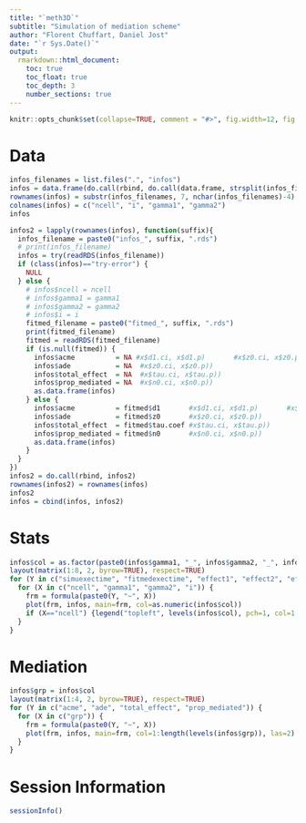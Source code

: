 ```yaml
---
title: "`meth3D`"
subtitle: "Simulation of mediation scheme"
author: "Florent Chuffart, Daniel Jost"
date: "`r Sys.Date()`"
output: 
  rmarkdown::html_document:
    toc: true
    toc_float: true
    toc_depth: 3
    number_sections: true
---
```




```r
knitr::opts_chunk$set(collapse=TRUE, comment = "#>", fig.width=12, fig.height=6, eval=TRUE, echo=TRUE, results="verbatim", dpi=75)
```

# Data

```r
infos_filenames = list.files(".", "infos")
infos = data.frame(do.call(rbind, do.call(data.frame, strsplit(infos_filenames, "_"))))[,c(2,3,5,6)]
rownames(infos) = substr(infos_filenames, 7, nchar(infos_filenames)-4)
colnames(infos) = c("ncell", "i", "gamma1", "gamma2")
infos

infos2 = lapply(rownames(infos), function(suffix){
  infos_filename = paste0("infos_", suffix, ".rds")
  # print(infos_filename)
  infos = try(readRDS(infos_filename))
  if (class(infos)=="try-error") {
    NULL
  } else {
    # infos$ncell = ncell
    # infos$gamma1 = gamma1
    # infos$gamma2 = gamma2
    # infos$i = i
    fitmed_filename = paste0("fitmed_", suffix, ".rds")
    print(fitmed_filename)
    fitmed = readRDS(fitmed_filename)
    if (is.null(fitmed)) {
      infos$acme          = NA #x$d1.ci, x$d1.p)       #x$z0.ci, x$z0.p))
      infos$ade           = NA  #x$z0.ci, x$z0.p))
      infos$total_effect  = NA  #x$tau.ci, x$tau.p))
      infos$prop_mediated = NA  #x$n0.ci, x$n0.p))
      as.data.frame(infos)        
    } else {
      infos$acme          = fitmed$d1       #x$d1.ci, x$d1.p)       #x$z0.ci, x$z0.p))
      infos$ade           = fitmed$z0       #x$z0.ci, x$z0.p))
      infos$total_effect  = fitmed$tau.coef #x$tau.ci, x$tau.p))
      infos$prop_mediated = fitmed$n0       #x$n0.ci, x$n0.p))
      as.data.frame(infos)        
    }
  }
})
infos2 = do.call(rbind, infos2)
rownames(infos2) = rownames(infos)
infos2
infos = cbind(infos, infos2)
```

# Stats

```r
infos$col = as.factor(paste0(infos$gamma1, "_", infos$gamma2, "_", infos$i))
layout(matrix(1:8, 2, byrow=TRUE), respect=TRUE)
for (Y in c("simuexectime", "fitmedexectime", "effect1", "effect2", "effect3", "acme", "ade", "total_effect", "prop_mediated")) {
  for (X in c("ncell", "gamma1", "gamma2", "i")) {
    frm = formula(paste0(Y, "~", X))
    plot(frm, infos, main=frm, col=as.numeric(infos$col))
    if (X=="ncell") {legend("topleft", levels(infos$col), pch=1, col=1:length(levels(infos$col)))}
  }
}  
```



# Mediation

```r
infos$grp = infos$col
layout(matrix(1:4, 2, byrow=TRUE), respect=TRUE)
for (Y in c("acme", "ade", "total_effect", "prop_mediated")) {
  for (X in c("grp")) {
    frm = formula(paste0(Y, "~", X))
    plot(frm, infos, main=frm, col=1:length(levels(infos$grp)), las=2)
  }
}  
```

# Session Information

```r
sessionInfo()
```